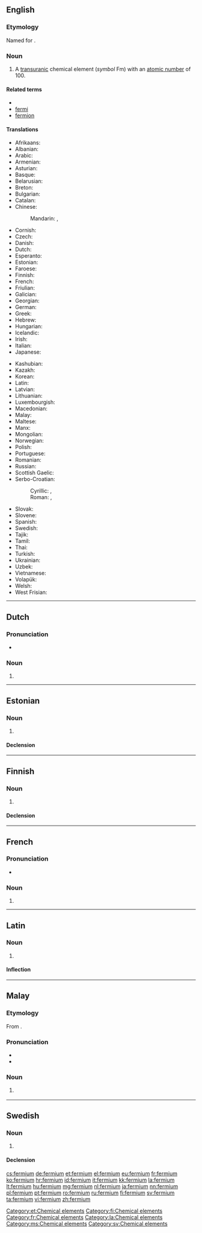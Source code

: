 {{also|Fermium}}
==English==

{{elements|Fm|einsteinium|Es|mendelevium|Md}}

===Etymology===
Named for {{w|Enrico Fermi}}.

===Noun===
{{en-noun|-}}
{{wikipedia}}

# A [[transuranic]] chemical element (''symbol'' Fm) with an [[atomic number]] of 100.

====Related terms====
* {{w|Enrico Fermi|Fermi}}
* [[fermi]]
* [[fermion]]

====Translations====
{{trans-top|chemical element}}
* Afrikaans: {{t-|af|fermium}}
* Albanian: {{t-|sq|fermium}}
* Arabic: {{t-|ar|فرميوم|tr=fírmiyum|m}}
* Armenian: {{t-|hy|ֆերմիում|tr=fermium}}
* Asturian: {{t-|ast|fermiu|m}}
* Basque: {{t-|eu|fermioa}}
* Belarusian: {{t-|be|фермiй|tr=férmij|m}}
* Breton: {{t-|br|fermiom}}
* Bulgarian: {{t-|bg|фермий|m|tr=férmij}}
* Catalan: {{t-|ca|fermi|m}}
* Chinese:
*: Mandarin: {{t|cmn|鐨}}, {{t|cmn|镄|tr=fèi}}
* Cornish: {{t-|kw|fermyum}}
* Czech: {{t+|cs|fermium}}
* Danish: {{t-|da|fermium}}
* Dutch: {{t+|nl|fermium|n}}
* Esperanto: {{t-|eo|fermio}}
* Estonian: {{t+|et|fermium}}
* Faroese: {{t-|fo|fermium}}
* Finnish: {{t+|fi|fermium}}
* French: {{t+|fr|fermium|m}}
* Friulian: {{tø|fur|fermi}}
* Galician: {{t+|gl|fermio|m}}
* Georgian: {{t-|ka|ფერმიუმი|tr=p‘ermiumi}}
* German: {{t+|de|Fermium|n}}
* Greek: {{t+|el|φέρμιο|n|tr=férmio}}
* Hebrew: {{t+|he|פרמיום|tr=férmiyum}}
* Hungarian: {{t+|hu|fermium}}
* Icelandic: {{t+|is|fermín}}
* Irish: {{t-|ga|fearmiam}}
* Italian: {{t+|it|fermio|m}}
* Japanese: {{t+|ja|フェルミウム|tr=ferumiumu}}
{{trans-mid}}
* Kashubian: {{t-|csb|ferm}}
* Kazakh: {{t-|kk|фермий|tr=fermii|sc=Cyrl}}
* Korean: {{t+|ko|페르뮴|tr=pereumyum}}
* Latin: {{t+|la|fermium|n}}
* Latvian: {{t-|lv|fermijs}}
* Lithuanian: {{t+|lt|fermis}}
* Luxembourgish: {{t-|lb|Fermium|n}}
* Macedonian: {{t-|mk|фермиум|tr=férmium|m}}
* Malay: {{t-|ms|fermium}}
* Maltese: {{t-|mt|fermjum}}
* Manx: {{t-|gv|fermium}}
* Mongolian: {{t-|mn|ферми|tr=fermi}}
* Norwegian: {{t-|no|fermium}}
* Polish: {{t+|pl|ferm|m}}
* Portuguese: {{t+|pt|férmio|m}}
* Romanian: {{t+|ro|fermiu|n}}
* Russian: {{t+|ru|фермий|m|tr=férmij}}
* Scottish Gaelic: {{t-|gd|feirmiam}}
* Serbo-Croatian:
*: Cyrillic: {{t-|sh|фермиj|m}}, {{t-|sh|фермиjум|m}}
*: Roman: {{t-|sh|fermij|m}}, {{t-|sh|fermijum|m}}
* Slovak: {{t-|sk|fermium}}
* Slovene: {{t+|sl|fermij}}
* Spanish: {{t+|es|fermio|m}}
* Swedish: {{t+|sv|fermium|n}}
* Tajik: {{t-|tg|fermi'}}
* Tamil: {{t-|ta|வெளுகன்|tr=veLugan}}
* Thai: {{t-|th|เฟอร์เมียม|tr=foemiam}}
* Turkish: {{t+|tr|fermiyum}}
* Ukrainian: {{t-|uk|фермiй|tr=férmij|m}}
* Uzbek: {{t-|uz|фермий|tr=fermiy|sc=Cyrl}}
* Vietnamese: {{t-|vi|fecmi}}
* Volapük: {{t-|vo|fermin}}
* Welsh: {{t-|cy|ffermiwm}}
* West Frisian: {{t-|fy|fermium}}
{{trans-bottom}}


----

==Dutch==
{{wikipedia|lang=nl}}
{{elements|Fm|einsteinium|Es|mendelevium|Md|lang=nl}}

===Pronunciation===
* {{audio|Nl-fermium.ogg|Audio}}

===Noun===
{{nl-noun|n|-|-}}

# {{l|en|fermium}}

----

==Estonian==

===Noun===
{{et-noun|fermiumi|fermiumi|par2=fermiumit}}

# {{l|en|fermium}}

====Declension====
{{et-decl-seminar|fermium}}
{{et-decl-redel|fermium}}

[[Category:et:Chemical elements]]

----

==Finnish==
{{wikipedia|lang=fi}}

===Noun===
{{fi-noun}}

# {{l|en|fermium}}

====Declension====
{{fi-decl-risti|fermium|i=0}}

[[Category:fi:Chemical elements]]

----

==French==
{{wikipedia|lang=fr}}

===Pronunciation===
* {{IPA|/fɛʁ.mjɔm/|lang=fr}}

===Noun===
{{fr-noun-unc|m}}

# {{l|en|fermium}}

[[Category:fr:Chemical elements]]

----

==Latin==
{{wikipedia|lang=la}}

===Noun===
{{la-noun|fermium|fermii|fermiī|n|second}}

# {{l|en|fermium}}

====Inflection====
{{la-decl-2nd-N|fermi}}

[[Category:la:Chemical elements]]

----

==Malay==
{{wikipedia|lang=ms}}
{{elements|Fm|einsteinium|Es|mendelevium|Md|lang=ms}}

===Etymology===
From {{etyl|en|ms}} {{term|fermium|lang=en}}.

===Pronunciation===
* {{IPA|[fə(r)miom]|[fə(r)miəm]|lang=ms}}
* {{rhymes|iom|jom|om|lang=ms}}

===Noun===
{{head|ms|noun}}

# {{l|en|fermium}} {{gloss|chemical element}}

[[Category:ms:Chemical elements]]

----

==Swedish==
{{wikipedia|lang=sv}}

===Noun===
{{sv-noun|g=n|-}}

# {{l|en|fermium}}

====Declension====
{{sv-noun-unc-irreg-n|2=fermiumet}}

[[Category:sv:Chemical elements]]

[[cs:fermium]]
[[de:fermium]]
[[et:fermium]]
[[el:fermium]]
[[eu:fermium]]
[[fr:fermium]]
[[ko:fermium]]
[[hr:fermium]]
[[id:fermium]]
[[it:fermium]]
[[kk:fermium]]
[[la:fermium]]
[[lt:fermium]]
[[hu:fermium]]
[[mg:fermium]]
[[nl:fermium]]
[[ja:fermium]]
[[nn:fermium]]
[[pl:fermium]]
[[pt:fermium]]
[[ro:fermium]]
[[ru:fermium]]
[[fi:fermium]]
[[sv:fermium]]
[[ta:fermium]]
[[vi:fermium]]
[[zh:fermium]]